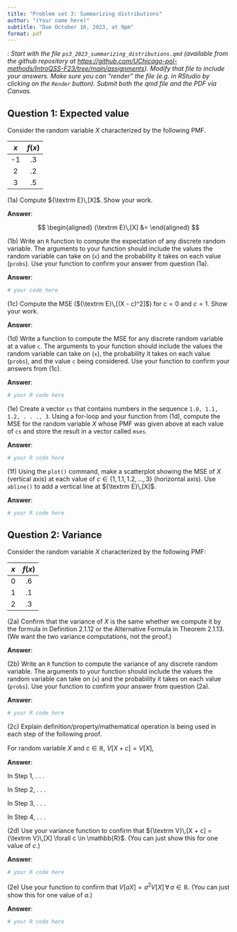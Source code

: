 ```yaml
---
title: "Problem set 3: Summarizing distributions"
author: "(Your name here)"
subtitle: "Due October 16, 2023, at 9pm"
format: pdf
---
```



<!-- Define special characters for operators -- leave this here -->
\def\E{{\textrm E}\,}
\def\V{{\textrm V}\,}



*\textsc{Note}: Start with the file `ps3_2023_summarizing_distributions.qmd` (available from the github repository at <https://github.com/UChicago-pol-methods/IntroQSS-F23/tree/main/assignments>). Modify that file to include your answers. Make sure you can "render" the file (e.g. in RStudio by clicking on the `Render` button). Submit both the qmd file and the PDF via Canvas.* 




## Question 1: Expected value 

Consider the random variable $X$ characterized by the following PMF.

| $x$  | $f(x)$ |
|:------:|:------------:|
|   -1   |     .3     |
|   2   |     .2     |
|   3   |     .5     |

(1a) Compute $\E[X]$. Show your work.

**Answer**:

$$
\begin{aligned} \E[X] &=  \end{aligned}  
$$
 
(1b) Write an `R` function to compute the expectation of any discrete random variable. The arguments to your function should include the values the random variable can take on (`x`) and the probability it takes on each value (`probs`). Use your function to confirm your answer from question (1a).

**Answer**:

```r
# your code here 
```

(1c) Compute the MSE ($\E[(X - c)^2]$) for $c = 0$ and $c = 1$. Show your work.

**Answer**:


(1d) Write a function to compute the MSE for any discrete random variable at a value `c`. The arguments to your function should include the values the random variable can take on (`x`), the probability it takes on each value (`probs`), and the value `c` being considered. Use your function to confirm your answers from (1c).

**Answer**:

```r
# your R code here 
```

(1e) Create a vector `cs` that contains numbers in the sequence `1.0, 1.1, 1.2, . . ., 3`. Using a for-loop and your function from (1d), compute the MSE for the random variable $X$ whose PMF was given above at each value of `cs` and store the result in a vector called `mses`.

**Answer**:

```r
# your R code here 
```

(1f) Using the `plot()` command, make a scatterplot showing the MSE of $X$ (vertical axis) at each value of $c \in \{1, 1.1, 1.2, \ldots, 3\}$ (horizontal axis). Use `abline()` to add a vertical line at $\E[X]$.

**Answer**:

```r
# your R code here 
```

## Question 2: Variance 


Consider the random variable $X$ characterized by the following PMF:

| $x$   | $f(x)$  |
|:-----:|:----------:|
|   0   |     .6     |
|   1   |     .1     |
|   2   |     .3     |

(2a) Confirm that the variance of $X$ is the same whether we compute it by the formula in Definition 2.1.12 or the Alternative Formula in Theorem 2.1.13. (We want the two variance computations, not the proof.)

**Answer**:


(2b) Write an `R` function to compute the variance of any discrete random variable. The arguments to your function should include the values the random variable can take on (`x`) and the probability it takes on each value (`probs`). Use your function to confirm your answer from question (2a).

**Answer**: 

```r
# your R code here

```

(2c) Explain definition/property/mathematical operation is being used in each step of the following proof.

For random variable $X$ and $c \in \mathbb{R}$, $V[X + c] = V[X]$,

\begin{align}
\V[X + c] &= \E\left[(X + c - \E[X + c])^2 \right] \tag{Step 1} \\
&= \E\left[(X + c - \E[X] - c)^2 \right]  \tag{Step 2} \\
&= \E\left[(X - \E[X])^2 \right]  \tag{Step 3} \\
&= \V[X] \tag{Step 4}
\end{align}


**Answer**: 

In Step 1, . . .

In Step 2, . . . 

In Step 3, . . . 

In Step 4, . . . 



(2d) Use your variance function to confirm that $\V[X + c] = \V[X] \forall c \in \mathbb{R}$. (You can just show this for one value of $c$.)

**Answer**:

```r
# your R code here 
```

(2e) Use your function to confirm that $V[aX] = a^2 V[X] \, \forall \, a \in \mathbb{R}$. (You can just show this for one value of $a$.)

**Answer**:

```r
# your R code here 
```




